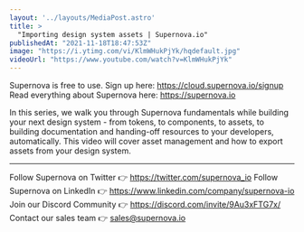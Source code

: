 ```yaml
---
layout: '../layouts/MediaPost.astro'
title: >
  "Importing design system assets | Supernova.io"
publishedAt: "2021-11-18T18:47:53Z"
image: "https://i.ytimg.com/vi/KlmWHukPjYk/hqdefault.jpg"
videoUrl: "https://www.youtube.com/watch?v=KlmWHukPjYk"
---
```

Supernova is free to use. Sign up here: https://cloud.supernova.io/signup
Read everything about Supernova here: https://supernova.io

In this series, we walk you through Supernova fundamentals while building your next design system - from tokens, to components, to assets, to building documentation and handing-off resources to your developers, automatically. This video will cover asset management and how to export assets from your design system.

--------

Follow Supernova on Twitter 👉 https://twitter.com/supernova_io
Follow Supernova on LinkedIn 👉  https://www.linkedin.com/company/supernova-io
Join our Discord Community 👉 https://discord.com/invite/9Au3xFTG7x/
Contact our sales team 👉 sales@supernova.io
